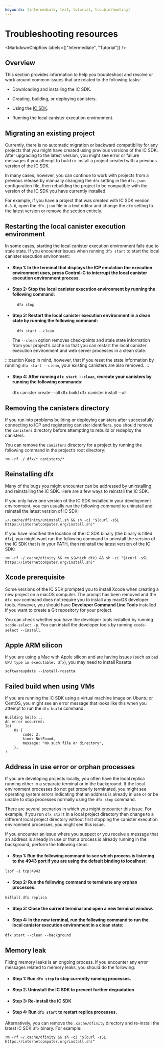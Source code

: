 ```yaml
---
keywords: [intermediate, test, tutorial, troubleshooting]
---
```



# Troubleshooting resources

<MarkdownChipRow labels={["Intermediate", "Tutorial"]} />

## Overview

This section provides information to help you troubleshoot and resolve or work around common issues that are related to the following tasks:

-   Downloading and installing the IC SDK.

-   Creating, building, or deploying canisters.

-   Using the [IC SDK](/docs/current/developer-docs/getting-started/install/).

-   Running the local canister execution environment.

## Migrating an existing project

Currently, there is no automatic migration or backward compatibility for any projects that you might have created using previous versions of the IC SDK. After upgrading to the latest version, you might see error or failure messages if you attempt to build or install a project created with a previous version of the IC SDK.

In many cases, however, you can continue to work with projects from a previous release by manually changing the `dfx` setting in the `dfx.json` configuration file, then rebuilding the project to be compatible with the version of the IC SDK you have currently installed.

For example, if you have a project that was created with IC SDK version `0.8.0`, open the `dfx.json` file in a text editor and change the `dfx` setting to the latest version or remove the section entirely.

## Restarting the local canister execution environment

In some cases, starting the local canister execution environment fails due to stale state. If you encounter issues when running `dfx start` to start the local canister execution environment:

- #### Step 1:  In the terminal that displays the ICP emulation the execution environment uses, press Control-C to interrupt the local canister execution environment process.

- #### Step 2:  Stop the local canister execution environment by running the following command:

        dfx stop

- #### Step 3:  Restart the local canister execution environment in a clean state by running the following command:

        dfx start --clean

    The `--clean` option removes checkpoints and stale state information from your project’s cache so that you can restart the local canister execution environment and web server processes in a clean state.

:::caution
Keep in mind, however, that if you reset the state information by running `dfx start --clean`, your existing canisters are also removed.
:::

- #### Step 4: After running `dfx start --clean`, recreate your canisters by running the following commands:

    dfx canister create --all
    dfx build
    dfx canister install --all

## Removing the canisters directory

If you run into problems building or deploying canisters after successfully connecting to ICP and registering canister identifiers, you should remove the `canisters` directory before attempting to rebuild or redeploy the canisters.

You can remove the `canisters` directory for a project by running the following command in the project’s root directory:

    rm -rf ./.dfx/* canisters/*

## Reinstalling dfx

Many of the bugs you might encounter can be addressed by uninstalling and reinstalling the IC SDK. Here are a few ways to reinstall the IC SDK.

If you only have one version of the IC SDK installed in your development environment, you can usually run the following command to uninstall and reinstall the latest version of IC SDK:

    ~/.cache/dfinity/uninstall.sh && sh -ci "$(curl -sSL https://internetcomputer.org/install.sh)"

If you have modified the location of the IC SDK binary (the binary is titled `dfx`), you might want run the following command to uninstall the version of the IC SDK that is in your PATH, then reinstall the latest version of the IC SDK:

    rm -rf ~/.cache/dfinity && rm $(which dfx) && sh -ci "$(curl -sSL https://internetcomputer.org/install.sh)"

## Xcode prerequisite

Some versions of the IC SDK prompted you to install Xcode when creating a new project on a macOS computer. The prompt has been removed and the `dfx new` command does not require you to install any macOS developer tools. However, you should have **Developer Command Line Tools** installed if you want to create a Git repository for your project.

You can check whether you have the developer tools installed by running `xcode-select -p`. You can install the developer tools by running `xcode-select --install`.

## Apple ARM silicon
If you are using a Mac with Apple silicon and are having issues (such as `bad CPU type in executable: dfx`), you may need to install Rosetta.

```shell
softwareupdate --install-rosetta
```

## Failed build when using VMs

If you are running the IC SDK using a virtual machine image on Ubuntu or CentOS, you might see an error message that looks like this when you attempt to run the `dfx build` command:
```
Building hello...
An error occurred:
Io(
    Os {
        code: 2,
        kind: NotFound,
        message: "No such file or directory",
    },
)
```

## Address in use error or orphan processes

If you are developing projects locally, you often have the local replica running either in a separate terminal or in the background. If the local environment processes do not get properly terminated, you might see operating system errors indicating that an address is already in use or or be unable to stop processes normally using the `dfx stop` command.

There are several scenarios in which you might encounter this issue. For example, if you run `dfx start` in a local project directory then change to a different local project directory without first stopping the canister execution environment processes, you might see this issue.

If you encounter an issue where you suspect or you receive a message that an address is already in use or that a process is already running in the background, perform the following steps:

- #### Step 1:  Run the following command to see which process is listening to the 4943 port if you are using the default binding to localhost:
```
lsof -i tcp:4943
```

- #### Step 2:  Run the following command to terminate any orphan processes:
```
killall dfx replica
```

- #### Step 3:  Close the current terminal and open a new terminal window.

- #### Step 4:  In the new terminal, run the following command to run the local canister execution environment in a clean state:
```
dfx start --clean --background
```

## Memory leak

Fixing memory leaks is an ongoing process. If you encounter any error messages related to memory leaks, you should do the following:

- #### Step 1:  Run `dfx stop` to stop currently running processes.

- #### Step 2:  Uninstall the IC SDK to prevent further degradation.

- #### Step 3:  Re-install the IC SDK

- #### Step 4:  Run `dfx start` to restart replica processes.

Alternatively, you can remove the `.cache/dfinity` directory and re-install the latest IC SDK `dfx` binary. For example:
```
rm -rf ~/.cache/dfinity && sh -ci "$(curl -sSL https://internetcomputer.org/install.sh)"
```
